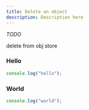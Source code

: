 ```yaml
---
title: Delete an object
description: Description here
---
```



_TODO_

delete from obj store

<Steps>
  
### Hello

```js
console.log("hello");
```

### World

```js
console.log("world");
```

</Steps>
